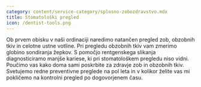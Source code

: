 ```yaml
---
category: content/service-category/splosno-zobozdravstvo.mdx
title: Stomatološki pregled
icon: /dentist-tools.png
---
```


Ob prvem obisku v naši ordinaciji naredimo natančen pregled zob, obzobnih tkiv in celotne ustne votline. Pri pregledu obzobnih tkiv vam zmerimo globino sondiranja žepkov. S pomočjo rentgenskega slikanja diagnosticiramo manjše kariese, ki pri stomatološkem pregledu niso vidni. Poučimo vas kako doma sami poskrbite za zdravje zob in obzobnih tkiv. Svetujemo redne preventivne preglede na pol leta in v kolikor želite vas mi pokličemo na kontrolni pregled po dogovorjenem času.
